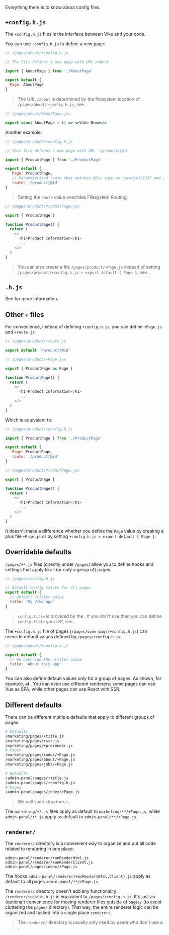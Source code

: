 
Everything there is to know about config files.


## `+config.h.js`

The `+config.h.js` files is the interface between Vike and your code.

You can use `+config.h.js` to define a new page:

```js
// /pages/about/+config.h.js

// The file defines a new page with URL /about

import { AboutPage } from './AboutPage'

export default {
  Page: AboutPage
}
```

> The URL `/about` is determined by the filesystem location of `/pages/about/+config.h.js`, see <Link href="/filesystem-routing" />.

```jsx
// /pages/about/AboutPage.jsx

export const AboutPage = () => <>Vike Demo</>
```

Another example:

```js
// /pages/product/+config.h.js

// This file defines a new page with URL '/product/@id'

import { ProductPage } from './ProductPage'

export default {
   Page: ProductPage,
   // Parameterized route that matches URLs such as /product/1337 and /product/macbook
   route: '/product/@id'
}
```

> Setting the `route` value overrides Filesystem Routing.

```js
// /pages/product/ProductPage.jsx

export { ProductPage }

function ProductPage() {
  return (
    <>
      <h1>Product Information</h1>
      ...
    </>
  )
}
```

> You can also create a file `/pages/product/+Page.js` instead of setting `/pages/product/+config.h.js > export default { Page }`, see <Link href="#other-files" doNotInferSectionTitle />.


## `.h.js`

<HeaderFileIntro />

See <Link href="/header-file" /> for more information.


## Other `+` files

For convenience, instead of defining <Link href="#config-h-js">`+config.h.js`</Link>, you can define `+Page.js` and `+route.js`:

```js
// /pages/product/+route.js

export default '/product/@id'
```
```js
// /pages/product/+Page.jsx

export { ProductPage as Page }

function ProductPage() {
  return (
    <>
      <h1>Product Information</h1>
      ...
    </>
  )
}
```

Which is equivalent to:


```js
// /pages/product/+config.h.js

import { ProductPage } from './ProductPage'

export default {
   Page: ProductPage,
   route: '/product/@id'
}
```

```js
// /pages/product/ProductPage.jsx

export { ProductPage }

function ProductPage() {
  return (
    <>
      <h1>Product Information</h1>
      ...
    </>
  )
}
```

It doesn't make a difference whether you define the `Page` value by creating a plus file `+Page.js` or by setting `+config.h.js > export default { Page }`.


## Overridable defaults

`/pages/+*.js` files (directly under `/pages`) allow you to define hooks and settings that apply to all (<Link href="#different-defaults">or only a group of</Link>) pages.

```js
// /pages/+config.h.js

// Default config values for all pages
export default {
  // Default <title> value
  title: 'My Vike app'
}
```

> `config.title` is provided by the <VikeExtensionUiFramework />. If you don't use <VikeExtensionUiFrameworkNames /> then you can define `config.title` yourself, see <Link href="/meta" />.

The `+config.h.js` file of pages (`/pages/some-page/+config.h.js`) can override default values defined by `/pages/+config.h.js`.

```js
// /pages/about/+config.h.js

export default {
  // We override the <title> value
  title: 'About this app'
}
```

You can also define default values only for a group of pages. As shown, for example, at <Link href="/file-structure#domain-driven" />. You can even use different renderers: some pages can use Vue as SPA, while other pages can use React with SSR.


## Different defaults

There can be different multiple defaults that apply to different groups of pages:

```bash
# Defaults
/marketing/pages/+title.js
/marketing/pages/+ssr.js
/marketing/pages/+prerender.js
# Pages
/marketing/pages/index/+Page.js
/marketing/pages/about/+Page.js
/marketing/pages/jobs/+Page.js

# Defaults
/admin-panel/pages/+title.js
/admin-panel/pages/+config.h.js
# Pages
/admin-panel/pages/index/+Page.js
```

> We call such structure a <Link text="domain-driven file structure" href='/file-structure#domain-driven' />.

The `marketing/+*.js` files apply as default to `marketing/**/+Page.js`, while `admin-panel/+*.js` apply as default to
`admin-panel/**/+Page.js`.


## `renderer/`

The `renderer/` directory is a convenient way to organize and put all code related to rendering in one place:

```
admin-panel/renderer/+onRenderHtml.js
admin-panel/renderer/+onRenderClient.js
admin-panel/pages/index/+Page.js
```

The hooks `admin-panel/renderer/+onRender{Html,Client}.js` apply as default to all pages `admin-panel/**/+Page.js`.

The `renderer/` directory doesn't add any functionality: `/renderer/+config.h.js` is equivalent to `/pages/+config.h.js`. It's just an (optional) convenience for moving renderer files outside of `pages/` (to avoid cluttering the `pages/` directory). That way, the entire renderer logic can be organized and tucked into a single place `renderer/`.

> The `renderer/` directory is usually only used by users who don't use a <VikeExtensionUiFramework />.
